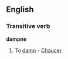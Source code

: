 ==English==

===Transitive verb===
{{rfc-trverb|Transitive verb}}
'''dampne'''

# {{obsolete}} To [[damn]] - [[Chaucer]]